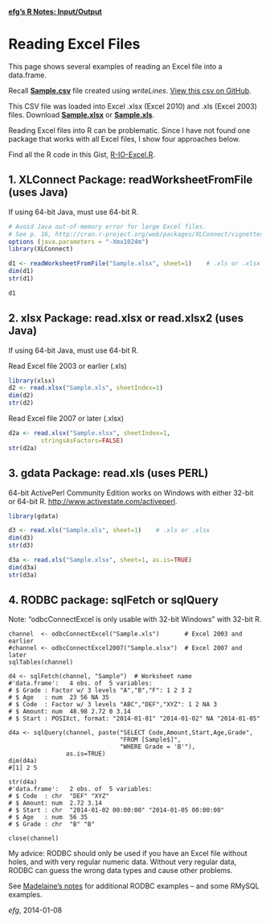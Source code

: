 [**efg's R Notes:  Input/Output**](../index.html)

Reading Excel Files
===================

This page shows several examples of reading an Excel file into a data.frame.

Recall [**Sample.csv**](Sample.csv) file created using *writeLines*.  [View this csv on GitHub](https://github.com/EarlGlynn/earlglynn.github.io/blob/master/R/input-output/readcsv-writecsv/Sample.csv).

This CSV file was loaded into Excel .xlsx (Excel 2010) and .xls (Excel 2003) files.  Download [**Sample.xlsx**](Sample.xlsx) or [**Sample.xls**](Sample.xls).

Reading Excel files into R can be problematic.  Since I have not found one package that works with all Excel files, I show four approaches below. 

Find all the R code in this Gist, [R-IO-Excel.R](https://gist.github.com/EarlGlynn/8487321).

1. XLConnect Package: readWorksheetFromFile (uses Java)
-------------------------------------------------------

If using 64-bit Java, must use 64-bit R.

```r
# Avoid Java out-of-memory error for large Excel files.
# See p. 16, http://cran.r-project.org/web/packages/XLConnect/vignettes/XLConnect.pdf
options (java.parameters = "-Xmx1024m")
library(XLConnect)

d1 <- readWorksheetFromFile("Sample.xlsx", sheet=1)    # .xls or .xlsx
dim(d1)
str(d1)

d1
```

2. xlsx Package: read.xlsx or read.xlsx2 (uses Java)
-------------------------------------------------------

If using 64-bit Java, must use 64-bit R.

Read Excel file 2003 or earlier (.xls)
```r
library(xlsx)
d2 <- read.xlsx("Sample.xls", sheetIndex=1)   
dim(d2)
str(d2)
```

Read Excel file 2007 or later (.xlsx)
```r
d2a <- read.xlsx("Sample.xlsx", sheetIndex=1,
         stringsAsFactors=FALSE)
str(d2a)               
```

3. gdata Package: read.xls (uses PERL)
--------------------------------------

64-bit ActivePerl Community Edition works on Windows with either 32-bit or 64-bit R.  [http://www.activestate.com/activeperl](http://www.activestate.com/activeperl).

```r
library(gdata)

d3 <- read.xls("Sample.xls", sheet=1)    # .xls or .xlsx
dim(d3)
str(d3)

d3a <- read.xls("Sample.xlsx", sheet=1, as.is=TRUE)
dim(d3a)
str(d3a)

```

4. RODBC package:  sqlFetch or sqlQuery
---------------------------------------

Note:  "odbcConnectExcel is only usable with 32-bit Windows" with 32-bit R.

```
channel  <- odbcConnectExcel("Sample.xls")       # Excel 2003 and earlier
#channel <- odbcConnectExcel2007("Sample.xlsx")  # Excel 2007 and later
sqlTables(channel)

d4 <- sqlFetch(channel, "Sample")  # Worksheet name
#'data.frame':   4 obs. of  5 variables:
# $ Grade : Factor w/ 3 levels "A","B","F": 1 2 3 2
# $ Age   : num  23 56 NA 35
# $ Code  : Factor w/ 3 levels "ABC","DEF","XYZ": 1 2 NA 3
# $ Amount: num  48.98 2.72 0 3.14
# $ Start : POSIXct, format: "2014-01-01" "2014-01-02" NA "2014-01-05"

d4a <- sqlQuery(channel, paste("SELECT Code,Amount,Start,Age,Grade",
                               "FROM [Sample$]",
                               "WHERE Grade = 'B'"),
                as.is=TRUE)
dim(d4a)
#[1] 2 5

str(d4a)
#'data.frame':   2 obs. of  5 variables:
# $ Code  : chr  "DEF" "XYZ"
# $ Amount: num  2.72 3.14
# $ Start : chr  "2014-01-02 00:00:00" "2014-01-05 00:00:00"
# $ Age   : num  56 35
# $ Grade : chr  "B" "B"

close(channel)
```

My advice:  RODBC should only be used if you have an Excel file without holes, and with very regular numeric data. Without very regular data, RODBC can guess the wrong data types and cause other problems.

See [Madelaine's notes](http://research.stowers-institute.org/mcm/rmysql.html) for additional RODBC examples -- and some RMySQL examples.

*efg*, 2014-01-08
